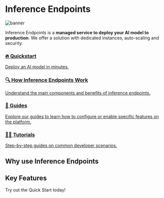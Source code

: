 # Inference Endpoints

![banner](https://raw.githubusercontent.com/huggingface/hf-endpoints-documentation/main/assets/banner.png)

Inference Endpoints is a **managed service to deploy your AI model to production**. We offer a solution with dedicated instances, auto-scaling and security.

<div class="grid grid-cols-1 md:grid-cols-2 gap-4">
  
  <a
    class="!no-underline pb-8 block rounded-xl border border-gray-200 dark:border-gray-800 bg-gradient-to-br from-blue-50 to-white dark:from-blue-900/20 dark:to-gray-900/10 hover:shadow-xl transition-all leading-none"
    href="./quick_start.mdx"
    >
    <h3 class="font-semibold text-gray-900 dark:text-white mb-1 leading-none pt-4 mt-0 pl-4">🔥 Quickstart</h3>
    <p class="text-sm text-gray-600 dark:text-gray-400 leading-snug pl-4">
      Deploy an AI model in minutes.
    </p>
  </a>

  <a 
    class="!no-underline pb-8 block rounded-xl border border-gray-200 dark:border-gray-800 bg-gradient-to-br from-indigo-50 to-white dark:from-indigo-900/20 dark:to-gray-900/10 hover:shadow-xl transition-all leading-none"
    href="./quick_start.mdx"
    >
    <h3 class="font-semibold text-gray-900 dark:text-white mb-1 leading-none pt-4 mt-0 pl-4">🔍 How Inference Endpoints Work</h3>
    <p class="text-sm text-gray-600 dark:text-gray-400 leading-snug pl-4">
      Understand the main components and benefits of inference endpoints.
    </p>
  </a>

  <a 
    class="!no-underline pb-8 block rounded-xl border border-gray-200 dark:border-gray-800 bg-gradient-to-br from-rose-50 to-white dark:from-rose-900/20 dark:to-gray-900/10 hover:shadow-xl transition-all leading-none"
    href="./quick_start.mdx"
    >
    <h3 class="font-semibold text-gray-900 dark:text-white mb-1 leading-none pt-4 mt-0 pl-4">📖 Guides</h3>
    <p class="text-sm text-gray-600 dark:text-gray-400 leading-snug pl-4">
      Explore our guides to learn how to configure or enable specific features on the platform.
    </p>
  </a>

  <a
    class="!no-underline pb-8 block rounded-xl border border-gray-200 dark:border-gray-800 bg-gradient-to-br from-green-50 to-white dark:from-green-900/20 dark:to-gray-900/10 hover:shadow-xl transition-all leading-none"
    href="./quick_start.mdx"
    >
    <h3 class="font-semibold text-gray-900 dark:text-white mb-1 leading-none pt-4 mt-0 pl-4">🧑‍💻 Tutorials</h3>
    <p class="text-sm text-gray-600 dark:text-gray-400 leading-snug pl-4">
      Step-by-step guides on common developer scenarios.
    </p>
  </a>
</div>

## Why use Inference Endpoints

## Key Features 

Try out the Quick Start today!

